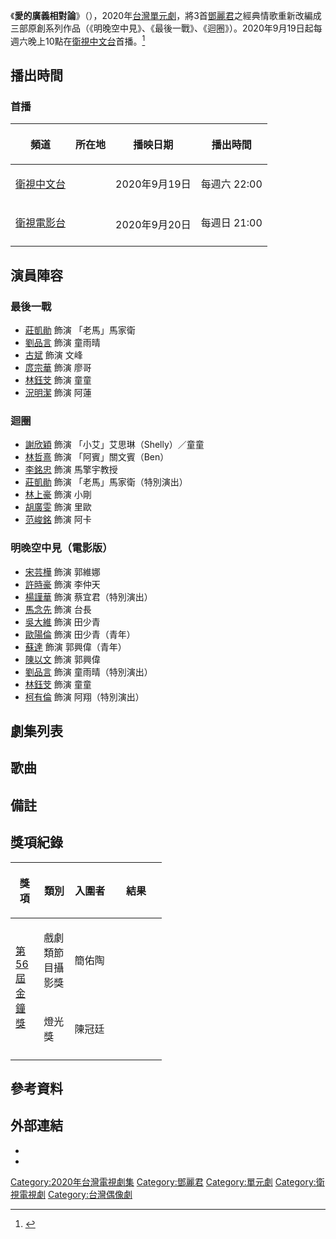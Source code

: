 {{Infobox Television
| show_name = 愛的廣義相對論
| original_name = ''Memory Eclipse''
| image = 
| caption = 
| show_name_2 = 緣份‧黑天鵝
| based_on = 
| genre = {{Plainlist}}
* [[科幻電影|科幻]]
* [[劇情片|劇情]]
* [[愛情片|愛情]]
* [[懸疑片|懸疑]]
| format = 
| creator = 
| developer = 
| writer = [[孫啟明|孫啟明]]
| director = 孫啟明
| creative_director = 
| presenter = 
| starring = {{Plainlist}}
*[[莊凱勛|莊凱勛]]
*[[劉品言|劉品言]]
*[[謝欣穎|謝欣穎]]
*[[林哲熹|林哲熹]]
*[[李洺中|李銘忠]]
*[[宋芸樺|宋芸樺]]
*[[許時豪|許時豪]]
*[[楊謹華|楊謹華]]
| judges = 
| voices = 
| narrated = 
| theme_music_composer = 
| opentheme = 
| endtheme = 
| composer = 
| country = {{ROC-TW}}
| language = [[中華民國國語|國語]]
| num_seasons = <!-- or num_series -->
| num_episodes = 3集
| list_episodes = #劇集列表
| slogan = 
| 監製 = 鄢正祥、郭麗娟
| senior_producer = 嚴嘉念、{{le|莊澄|John Chong}}
| producer = 
| program_presenter = {{Plainlist}}
* 申大為（[[华特迪士尼公司|華特迪士尼]]）
* 陳其遠（滿滿額）
* 孫啟明（文達文創）
* 饒紫娟（台北市電影委會）
| editor = 
| location = 
| cinematography = 
| camera = 
| runtime = 120分鐘（含廣告）
| company = {{Plainlist}}
* 文達文創股份有限公司
* [[福斯傳媒集團|福斯傳媒有限公司]]
* {{le|滿滿額娛樂|mm2 Entertainment|滿滿額娛樂股份有限公司}}
* [[台北市電影委員會|台北市電影委員會]]
| distributor = 福斯傳媒有限公司
| channel = [[衛視中文台|衛視中文台]]
| picture_format = [[高清電視|-{zh-tw:高畫質電視;zh-hant:高清電視;zh-hans:高清电视}-]]
| audio_format = [[立體聲|立體聲]]
| first_run = {{TWN}}
| first_aired = {{start date|2020|9|19}}
| last_aired = {{end date|2020|10|3}}
| channel_1 = [[衛視電影台|衛視電影台]]
| picture_format_1 = [[標準畫質電視|標準畫質電視]]、[[高清電視|-{zh-tw:高畫質電視;zh-hant:高清電視;zh-hans:高清电视}-]]
| audio_format_1 = 立體聲
| first_run_1 = {{TWN}}
| first_aired_1 = {{start date|2020|9|20}}
| last_aired_1 = {{end date|2020|10|4}}
| status = 
| preceded_by = 
| followed_by = 
| related = 
| website = 
| production_website = 
| imdb_id = 9310266
}}
《'''愛的廣義相對論'''》（{{lang-en|''Memory Eclipse''}}），2020年[[台灣|台灣]][[單元劇|單元劇]]，將3首[[鄧麗君|鄧麗君]]之經典情歌重新改編成三部原創系列作品（《明晚空中見》、《最後一戰》、《迴圈》）。2020年9月19日起每週六晚上10點在[[衛視中文台|衛視中文台]]首播。<ref>{{Cite web |url=https://www.cna.com.tw/news/amov/202007240187.aspx |title=影集愛的廣義相對論 串連鄧麗君3首金曲 |accessdate=2020-08-17 |archive-date=2020-07-26 |archive-url=https://web.archive.org/web/20200726065421/https://www.cna.com.tw/news/amov/202007240187.aspx |dead-url=no }}</ref>

== 播出時間 ==
{{Note24hUTC+8}}
=== 首播 ===
{| class="wikitable" style="text-align:center"
|- 
!頻道||所在地||播映日期||播出時間
|-
|[[衛視中文台|衛視中文台]]||rowspan=2|{{TWN}}||2020年9月19日||每週六 22:00
|-
|[[衛視電影台|衛視電影台]]||rowspan=2|2020年9月20日||每週日 21:00
|-
|}

== 演員陣容 ==
{{col-begin}}
{{col-3}}
=== 最後一戰 ===
*[[莊凱勛|莊凱勛]] 飾演 「老馬」馬家衛
*[[劉品言|劉品言]] 飾演 童雨晴
*[[古斌|古斌]] 飾演 文峰
*[[庹宗華|庹宗華]] 飾演 廖哥
*[[林鈺芠|林鈺芠]] 飾演 童童
*[[況明潔|況明潔]] 飾演 阿蓮
{{col-3}}
=== 迴圈 ===
*[[謝欣穎|謝欣穎]] 飾演 「小艾」艾思琳（Shelly）／童童
*[[林哲熹|林哲熹]] 飾演 「阿賓」關文賓（Ben）
*[[李洺中|李銘忠]] 飾演 馬擎宇教授
*[[莊凱勛|莊凱勛]] 飾演 「老馬」馬家衛（特別演出）
*[[林上豪|林上豪]] 飾演 小剛
*[[胡廣雯|胡廣雯]] 飾演 里歐
*[[范峻銘|范峻銘]] 飾演 阿卡
{{col-3}}
=== 明晚空中見（電影版） ===
*[[宋芸樺|宋芸樺]] 飾演 郭維娜
*[[許時豪|許時豪]] 飾演 李仲天
*[[楊謹華|楊謹華]] 飾演 蔡宜君（特別演出）
*[[馬念先|馬念先]] 飾演 台長
*[[吳大維|吳大維]] 飾演 田少青
*[[歐陽倫_(演員)|歐陽倫]] 飾演 田少青（青年）
*[[蘇達|蘇達]] 飾演 郭興偉（青年）
*[[陳以文_(導演)|陳以文]] 飾演 郭興偉
*[[劉品言|劉品言]] 飾演 童雨晴（特別演出）
*[[林鈺芠|林鈺芠]] 飾演 童童
*[[柯有倫|柯有倫]] 飾演 阿翔（特別演出）
{{col-end}}

== 劇集列表 ==
{{Episode table |background=black |EpisodeNumber2= |EpisodeNumber2T=集數 |title= |director= |writer= |airdate= |airdateT=首播日期 |viewers= |viewersT=收視率 |episodes = 
{{Episode list
 |EpisodeNumber   = 1
 |Title           = 最後一戰
 |DirectedBy      = 孫啟明
 |WrittenBy       = 孫啟明、張喻閔
 |OriginalAirDate = {{Start date|2020|9|19}}
 |Viewers         = 0.13<ref name="Ep1">{{cite web|url=http://tw.dorama.info/drama/pfd_rate.php?num=25200|title=愛的廣義相對論 最後一戰-收視率-台灣偶像劇場|website=台灣偶像劇場|access-date=2020-09-27|archive-date=2021-01-11|archive-url=https://web.archive.org/web/20210111164019/http://tw.dorama.info/drama/pfd_rate.php?num=25200|dead-url=no}}</ref><hr />0.08<ref name="Ep1"/>
 |ShortSummary    = 
 |LineColor       = 000000
}}
{{Episode list
 |EpisodeNumber   = 2
 |Title           = 迴圈
 |DirectedBy      = 孫啟明
 |WrittenBy       = 孫啟明、黃靖祖、蘇怡君
 |OriginalAirDate = {{Start date|2020|9|26}}
 |Viewers         = 0.02<ref name="Ep2">{{cite web|url=http://tw.dorama.info/drama/pfd_rate.php?num=25484|title=愛的廣義相對論 迴圈-收視率-台灣偶像劇場|website=台灣偶像劇場|access-date=2020-10-04|archive-date=2021-01-11|archive-url=https://web.archive.org/web/20210111164109/http://tw.dorama.info/drama/pfd_rate.php?num=25484|dead-url=no}}</ref><hr />0.06<ref name="Ep2"/>
 |ShortSummary    = 
 |LineColor       = 
}}
{{Episode list
 |EpisodeNumber   = 3
 |Title           = 明晚空中見（電影版）<ref>{{cite web|url=https://www.facebook.com/scm.tw/photos/a.320274934699768/3472072676186629/|title=明晚空中見電影版|author=[[衛視電影台|衛視電影台]]|website=[[Facebook|Facebook]]|date=2020-09-28|accessdate=2020-10-04|archive-date=2021-01-11|archive-url=https://web.archive.org/web/20210111164117/https://www.facebook.com/scm.tw/photos/a.320274934699768/3472072676186629/|dead-url=no}}</ref>{{notetag|[[故事工廠|故事工廠]]另有推出黃致凱編導的劇場版。<ref>{{cite web|url=http://www.storyworks.com.tw/News/News_Info.aspx?ID=140014|title=《明晚，空中見》 11月起 台中台北 口碑加演|publisher=[[故事工廠|故事工廠]]|accessdate=2020-10-04|archive-date=2020-10-08|archive-url=https://web.archive.org/web/20201008012302/http://www.storyworks.com.tw/News/News_Info.aspx?ID=140014|dead-url=no}}</ref>}}
 |DirectedBy      = 孫啟明
 |WrittenBy       = 孫啟明、黃致凱
 |OriginalAirDate = {{Start date|2020|10|3}}
 |Viewers         = 0.03<ref name="Ep3">{{cite web|url=http://tw.dorama.info/drama/pfd_rate.php?num=24710|title=愛的廣義相對論 明晚•空中見-收視率-台灣偶像劇場|website=台灣偶像劇場|access-date=2020-10-17|archive-date=2020-10-18|archive-url=https://web.archive.org/web/20201018180053/http://tw.dorama.info/drama/pfd_rate.php?num=24710|dead-url=no}}</ref><hr />0.02<ref name="Ep3"/>
 |ShortSummary    = 
 |LineColor       = 
}}
}}

== 歌曲 ==
{{Tracklist
| collapsed       = 
| extra_column    = 演唱
| total_length    = 
| all_writing     = 
| all_lyrics      = 
| all_music       =

| title1          = 恰似你的溫柔
| note1           = 《最後一戰》
| lyrics1         = [[梁弘志|梁弘志]]
| music1          = 梁弘志
| extra1          = [[鄧麗君|鄧麗君]]

| title2          = 恰似你的溫柔
| note2           = 《最後一戰》
| music2          = 梁弘志
| lyrics2         = 梁弘志
| extra2          = [[茄子蛋|茄子蛋]]

| title3          = [[任時光從身邊流逝|我只在乎你]]
| note3           = 《迴圈》
| music3          = [[三木剛|三木剛]]
| lyrics3         = [[荒木豐久|荒木豐久]]、[[慎芝|慎芝]]（中文）
| extra3          = 鄧麗君

| title4          = 我只在乎你
| note4           = 《迴圈》
| music4          = 三木剛
| lyrics4         = 荒木豐久、慎芝（中文）
| extra4          = [[岑寧兒|岑寧兒]]

| title5          = [[月亮代表我的心|月亮代表我的心]]
| note5           = 《明天空中見電影版》
| music5          = [[翁清溪|翁清溪]]
| lyrics5         = [[孫儀|孫儀]]
| extra5          = 鄧麗君
}}

== 備註==
{{notefoot}}

== 獎項紀錄 ==
{| class="wikitable" width="50%"
|-align=center
! width="10%"|獎項
! width="15%"|類別
! width="20%"|入圍者
! width="5%"|結果	 	
|- align=center	
| rowspan="2"|[[第56屆金鐘獎|第56屆金鐘獎]]
| 戲劇類節目攝影獎
| 簡佑陶
|{{nom}}	 	
|- align=center		
| 燈光獎
| 陳冠廷
|{{nom}}	 	
|-		 	
|}

== 參考資料 ==
{{references}}

== 外部連結 ==
* {{Facebook|MemoryEclipse}}
* {{Instagram|memory_eclipse}}
[[Category:2020年台灣電視劇集|Category:2020年台灣電視劇集]]
[[Category:鄧麗君|Category:鄧麗君]]
[[Category:單元劇|Category:單元劇]]
[[Category:衛視電視劇|Category:衛視電視劇]]
[[Category:台灣偶像劇|Category:台灣偶像劇]]